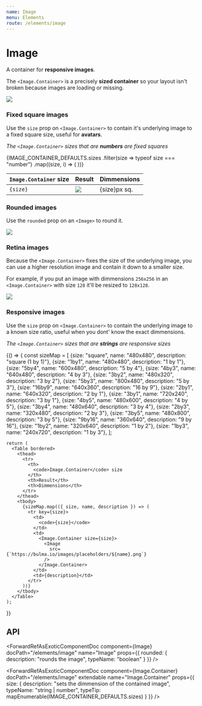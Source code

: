 ```yaml
---
name: Image
menu: Elements
route: /elements/image
---
```




# Image

A container for **responsive images**.

The `<Image.Container>` is a precisely **sized container** so your layout isn't broken because images are loading or missing.

<Playground>
  <Image.Container size={128}>
    <Image src="https://bulma.io/images/placeholders/128x128.png" />
  </Image.Container>
</Playground>

### Fixed square images

Use the `size` prop on `<Image.Container>` to contain it's underlying image to a fixed square size, useful for **avatars**.

_The `<Image.Container>` sizes that are **numbers** are fixed squares_

<Playground>
  <Table bordered>
    <thead>
      <tr>
        <th>
          <code>Image.Container</code> size
        </th>
        <th>Result</th>
        <th>Dimmensions</th>
      </tr>
    </thead>
    <tbody>
      {IMAGE_CONTAINER_DEFAULTS.sizes
        .filter(size => typeof size === "number")
        .map((size, i) => (
          <tr key={i}>
            <td>
              <code>{size}</code>
            </td>
            <td>
              <Image.Container size={size}>
                <Image
                  src={`https://bulma.io/images/placeholders/${size}x${size}.png`}
                />
              </Image.Container>
            </td>
            <td>{size}px sq.</td>
          </tr>
        ))}
    </tbody>
  </Table>
</Playground>

### Rounded images

Use the `rounded` prop on an `<Image>` to round it.

<Playground>
  <Image.Container size={128}>
    <Image rounded src="https://bulma.io/images/placeholders/128x128.png" />
  </Image.Container>
</Playground>

### Retina images

Because the `<Image.Container>` fixes the size of the underlying image, you can use a higher resolution image and contain it down to a smaller size.

For example, if you put an image with dimmensions `256x256` in an `<Image.Container>` with size `128` it'll be resized to `128x128`.

<Playground>
  <Image.Container size={128}>
    <Image src="https://bulma.io/images/placeholders/256x256.png" />
  </Image.Container>
</Playground>

### Responsive images

Use the `size` prop on `<Image.Container>` to contain the underlying image to a known size ratio, useful when you dont' know the exact dimmensions.

_The `<Image.Container>` sizes that are **strings** are responsive sizes_

<Playground>
  {() => {
    const sizeMap = [
      {size: "square", name: "480x480", description: "square (1 by 1)"},
      {size: "1by1", name: "480x480", description: "1 by 1"},
      {size: "5by4", name: "600x480", description: "5 by 4"},
      {size: "4by3", name: "640x480", description: "4 by 3"},
      {size: "3by2", name: "480x320", description: "3 by 2"},
      {size: "5by3", name: "800x480", description: "5 by 3"},
      {size: "16by9", name: "640x360", description: "16 by 9"},
      {size: "2by1", name: "640x320", description: "2 by 1"},
      {size: "3by1", name: "720x240", description: "3 by 1"},
      {size: "4by5", name: "480x600", description: "4 by 5"},
      {size: "3by4", name: "480x640", description: "3 by 4"},
      {size: "2by3", name: "320x480", description: "2 by 3"},
      {size: "3by5", name: "480x800", description: "3 by 5"},
      {size: "9by16", name: "360x640", description: "9 by 16"},
      {size: "1by2", name: "320x640", description: "1 by 2"},
      {size: "1by3", name: "240x720", description: "1 by 3"},
    ];

    return (
      <Table bordered>
        <thead>
          <tr>
            <th>
              <code>Image.Container</code> size
            </th>
            <th>Result</th>
            <th>Dimmensions</th>
          </tr>
        </thead>
        <tbody>
          {sizeMap.map(({ size, name, description }) => (
            <tr key={size}>
              <td>
                <code>{size}</code>
              </td>
              <td>
                <Image.Container size={size}>
                  <Image
                    src={`https://bulma.io/images/placeholders/${name}.png`}
                  />
                </Image.Container>
              </td>
              <td>{description}</td>
            </tr>
          ))}
        </tbody>
      </Table>
    );

}}

</Playground>

## API

<ForwardRefAsExoticComponentDoc
  component={Image}
  docPath="/elements/image"
  name="Image"
  props={{
    rounded: {
      description: "rounds the image",
      typeName: "boolean"
    }
  }}
/>

<ForwardRefAsExoticComponentDoc
  component={Image.Container}
  docPath="/elements/image"
  extendable
  name="Image.Container"
  props={{
    size: {
      description: "sets the dimmension of the contained image",
      typeName: "string | number",
      typeTip: mapEnumerable(IMAGE_CONTAINER_DEFAULTS.sizes)
    }
  }}
/>
